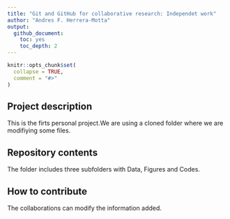 ```yaml
---
title: "Git and GitHub for collaborative research: Independet work"
author: "Andres F. Herrera-Motta"
output: 
  github_document:
    toc: yes
    toc_depth: 2
---
```



```r
knitr::opts_chunk$set(
  collapse = TRUE,
  comment = "#>"
)
```

## Project description

This is the firts personal project.We are using a cloned folder where we are modifiying some files.


## Repository contents

The folder includes three subfolders with Data, Figures and Codes.


## How to contribute

The collaborations can modify the information added. 
